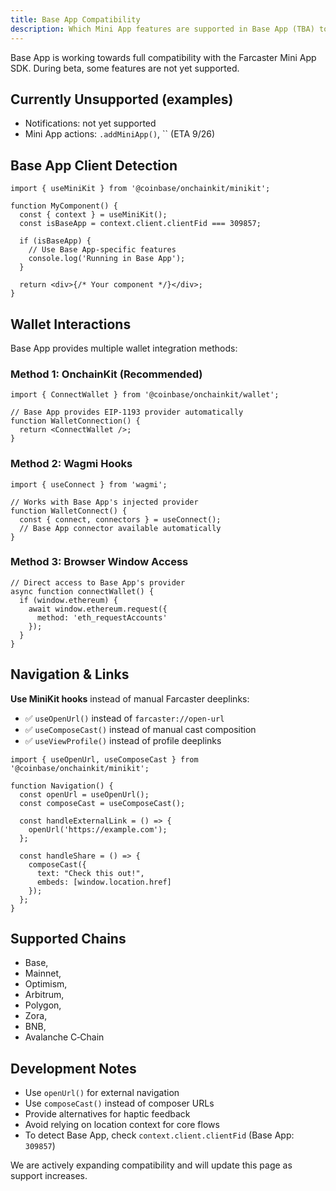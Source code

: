 ```yaml
---
title: Base App Compatibility
description: Which Mini App features are supported in Base App (TBA) today
---
```


Base App is working towards full compatibility with the Farcaster Mini App SDK. During beta, some features are not yet supported.

## Currently Unsupported (examples)


- Notifications: not yet supported
- Mini App actions: `.addMiniApp()`, `` (ETA 9/26)

## Base App Client Detection

```tsx App.tsx
import { useMiniKit } from '@coinbase/onchainkit/minikit';

function MyComponent() {
  const { context } = useMiniKit();
  const isBaseApp = context.client.clientFid === 309857;

  if (isBaseApp) {
    // Use Base App-specific features
    console.log('Running in Base App');
  }
  
  return <div>{/* Your component */}</div>;
}
```

## Wallet Interactions

Base App provides multiple wallet integration methods:

### Method 1: OnchainKit (Recommended)
```tsx App.tsx
import { ConnectWallet } from '@coinbase/onchainkit/wallet';

// Base App provides EIP-1193 provider automatically
function WalletConnection() {
  return <ConnectWallet />;
}
```

### Method 2: Wagmi Hooks  
```tsx App.tsx
import { useConnect } from 'wagmi';

// Works with Base App's injected provider
function WalletConnect() {
  const { connect, connectors } = useConnect();
  // Base App connector available automatically
}
```

### Method 3: Browser Window Access
```tsx App.tsx
// Direct access to Base App's provider
async function connectWallet() {
  if (window.ethereum) {
    await window.ethereum.request({
      method: 'eth_requestAccounts'
    });
  }
}
```

## Navigation & Links

**Use MiniKit hooks** instead of manual Farcaster deeplinks:
- ✅ `useOpenUrl()` instead of `farcaster://open-url`
- ✅ `useComposeCast()` instead of manual cast composition
- ✅ `useViewProfile()` instead of profile deeplinks

```tsx App.tsx
import { useOpenUrl, useComposeCast } from '@coinbase/onchainkit/minikit';

function Navigation() {
  const openUrl = useOpenUrl();
  const composeCast = useComposeCast();
  
  const handleExternalLink = () => {
    openUrl('https://example.com');
  };
  
  const handleShare = () => {
    composeCast({
      text: "Check this out!",
      embeds: [window.location.href]
    });
  };
}
```

## Supported Chains

- Base, 
- Mainnet, 
- Optimism, 
- Arbitrum, 
- Polygon, 
- Zora, 
- BNB, 
- Avalanche C‑Chain

## Development Notes

- Use `openUrl()` for external navigation
- Use `composeCast()` instead of composer URLs
- Provide alternatives for haptic feedback
- Avoid relying on location context for core flows
- To detect Base App, check `context.client.clientFid` (Base App: `309857`)

We are actively expanding compatibility and will update this page as support increases.



